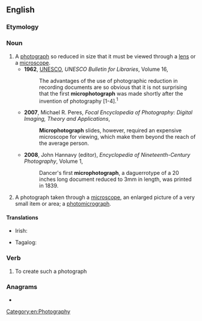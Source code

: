 ==English==

===Etymology===
{{prefix|micro|photograph|lang=en}}

===Noun===
{{en-noun}}

# A [[photograph]] so reduced in size that it must be viewed through a [[lens]] or a [[microscope]].
#* '''1962''', [[w:UNESCO|UNESCO]], ''UNESCO Bulletin for Libraries'', Volume 16,
#*: The advantages of the use of photographic reduction in recording documents are so obvious that it is not surprising that the first '''microphotograph''' was made shortly after the invention of photography [1-4].<sup>1</sup>
#* '''2007''', Michael R. Peres, ''Focal Encyclopedia of Photography: Digital Imaging, Theory and Applications'',
#*: '''Microphotograph''' slides, however, required an expensive microscope for viewing, which make them beyond the reach of the average person.
#* '''2008''', John Hannavy (editor), ''Encyclopedia of Nineteenth-Century Photography'', Volume 1,
#*: Dancer's first '''microphotograph''', a daguerrotype of a 20 inches long document reduced to 3mm in length, was printed in 1839.
# A photograph taken through a [[microscope]], an enlarged picture of a very small item or area; a [[photomicrograph]].

====Translations====
{{trans-top|reduced photograph}}
* Irish: {{t|ga|micreafótagraf|m}}
{{trans-mid}}
* Tagalog: {{t|tl|miklarawan}}
{{trans-bottom}}

===Verb===
{{en-verb}}

# To create such a photograph

===Anagrams===
* {{anagrams|en|a=acghhimooopprrt|photomicrograph}}

[[Category:en:Photography]]